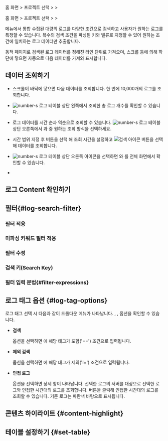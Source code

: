 
<Logroleview />

<Xclude product='aws-log'>

홈 화면 &gt; 프로젝트 선택 &gt; <Cmdname sid="side_log" className="uitext" /> &gt; <Cmdname sid="side_logSearch" className="uitext" />

</Xclude>

<InDoc product='aws-log'>

홈 화면 &gt; 프로젝트 선택 &gt; <Cmdname sid="side_dashboard" className="uitext" /> &gt; <Cmdname sid="side_logSearch" className="uitext" />

</InDoc>

<Cmdname sid="side_logSearch" className="uitext" /> 메뉴에서 통합 수집된 대량의 로그를 다양한 조건으로 검색하고 사용자가 원하는 로그를 특정할 수 있습니다. 복수의 검색 조건을 파싱된 키와 밸류로 지정할 수 있어 원하는 조건에 일치하는 로그 데이터만 추출합니다. 

동적 페이지로 검색된 로그 데이터를 정해진 라인 단위로 가져오며, 스크롤 등에 의해 하단에 닿으면 자동으로 다음 데이터를 가져와 표시합니다. <Loguimainterm />

<Xclude product='postgresql,mysql'>

<ImgLang img='log-search.png' desc='로그 검색 sc' />

</Xclude>

<InDoc product='postgresql,mysql,oracle,oracle-pro'>

<ImgLang img='db-log-search.png' desc='' />

</InDoc>

## 데이터 조회하기 

* 스크롤이 바닥에 닿으면 다음 데이터를 조회합니다. 한 번에 10,000개의 로그를 조회합니다.

* ![number-s](/img/number-03.png) 로그 테이블 상단 왼쪽에서 조회한 총 로그 개수를 확인할 수 있습니다. 

* 로그 데이터를 시간 순과 역순으로 조회할 수 있습니다. ![number-s](/img/number-03.png) 로그 테이블 상단 오른쪽에서 <Cmdname sid="past_order" className="uitext" />과 <Cmdname sid="recent_order" className="uitext" /> 중 원하는 조회 방식을 선택하세요.

* 시간 범위 지정 후 <Cmdname sid="apply" className="uitext" /> 버튼을 선택 해 조회 시간을 설정하고 ![검색 아이콘](/img/ic-search-on-press.svg) <Cmdname sid="search" className="uitext" /> 버튼을 선택해 데이터를 조회합니다.

* ![number-s](/img/number-03.png) 로그 테이블 상단 오른쪽 <LinkImage img='ic-fullscreen.svg' desc='전체 화면 아이콘'/> <Cmdname sid="TLT06869" className="uitext" /> 아이콘을 선택하면 <Cmdname sid="log" className="uitext" />와 <Cmdname sid="TTL06444" className="uitext" />를 전체 화면에서 확인할 수 있습니다.

* <Logagentoption />

## 로그 Content 확인하기


<Logcontentscheck />

## 필터{#log-search-filter}

### 필터 적용


<Logfilterapply2 /> 

### 미파싱 키워드 필터 적용


<Logfilterapplynonparsing />

### 필터 수정


<Logfiltermodify />

### 검색 키(Search Key)


<Logfiltersearchkey />

### 필터 입력 문법{#filter-expressions}


<Logfilterexpressionssearchkey />  


<Logfilterexpressionscommons />

## 로그 태그 옵션 {#log-tag-options}

로그 태그 선택 시 다음과 같이 드롭다운 메뉴가 나타납니다. <Cmdname sid="search" className="uitext" />, <Cmdname sid="exclusion_search" className="uitext" />, <Cmdname sid="TTL06582" className="uitext" /> 옵션을 확인할 수 있습니다. 

<ImgLang img='log-search-tag.png' desc='로그 태그 드롭다운 메뉴'/> 

* **검색**

  <Cmdname sid="search" className="uitext" /> 옵션을 선택하면 <Cmdname sid="filter" className="uitext" />에 해당 태그가 포함('==') 조건으로 입력됩니다.

* **제외 검색**

  <Cmdname sid="exclusion_search" className="uitext" /> 옵션을 선택하면 <Cmdname sid="filter" className="uitext" />에 해당 태그가 제외('!=') 조건으로 입력됩니다.

* **인접 로그**

  <Cmdname sid="TTL06582" className="uitext" /> 옵션을 선택하면 <Cmdname sid="TTL06582" className="uitext" /> 상세 창이 나타납니다. 선택한 로그의 서버를 대상으로 선택한 로그와 인접한 시간대의 로그를 조회합니다. <Cmdname sid="time_selector" className="uitext" /> 버튼을 클릭해 인접한 시간대의 로그를 조회할 수 있습니다. 기준 로그는 파란색 바탕으로 표시됩니다.

  <ImgLang img='log-search-adjacent-log.png' desc='로그 태그 인접 로그'/>

## 콘텐츠 하이라이트 {#content-highlight}


<Logcontentshighlight />

## 테이블 설정하기 {#set-table}


<Loguitablesetting /> 
